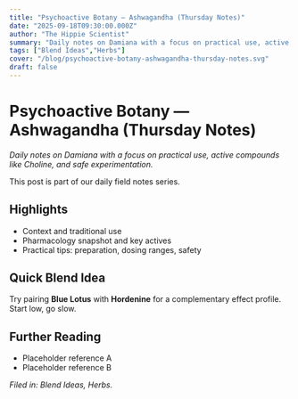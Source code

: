 ```yaml
---
title: "Psychoactive Botany — Ashwagandha (Thursday Notes)"
date: "2025-09-18T09:30:00.000Z"
author: "The Hippie Scientist"
summary: "Daily notes on Damiana with a focus on practical use, active compounds like Choline, and safe experimentation."
tags: ["Blend Ideas","Herbs"]
cover: "/blog/psychoactive-botany-ashwagandha-thursday-notes.svg"
draft: false
---
```



# Psychoactive Botany — Ashwagandha (Thursday Notes)

_Daily notes on Damiana with a focus on practical use, active compounds like Choline, and safe experimentation._

<Callout emoji="🌿">This post is part of our daily field notes series.</Callout>

## Highlights

- Context and traditional use
- Pharmacology snapshot and key actives
- Practical tips: preparation, dosing ranges, safety

## Quick Blend Idea

Try pairing **Blue Lotus** with **Hordenine** for a complementary effect profile. Start low, go slow.

## Further Reading

- Placeholder reference A
- Placeholder reference B

*Filed in: Blend Ideas, Herbs.*
